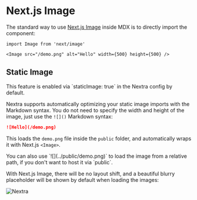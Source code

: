 # Next.js Image

The standard way to use
[Next.js Image](https://nextjs.org/docs/basic-features/image-optimization)
inside MDX is to directly import the component:

```mdx
import Image from 'next/image'

<Image src="/demo.png" alt="Hello" width={500} height={500} />
```

## Static Image


<Callout>
  This feature is enabled via `staticImage: true` in the Nextra config by
  default.
</Callout>

Nextra supports automatically optimizing your static image imports with the
Markdown syntax. You do not need to specify the width and height of the image,
just use the `![]()` Markdown syntax:

```md filename="index.mdx"
![Hello](/demo.png)
```

This loads the `demo.png` file inside the `public` folder, and automatically
wraps it with Next.js `<Image>`.

<Callout type="info">
  You can also use `![](../public/demo.png)` to load the image from a relative
  path, if you don't want to host it via `public`.
</Callout>

With Next.js Image, there will be no layout shift, and a beautiful blurry
placeholder will be shown by default when loading the images:

![Nextra](/og.jpeg)
